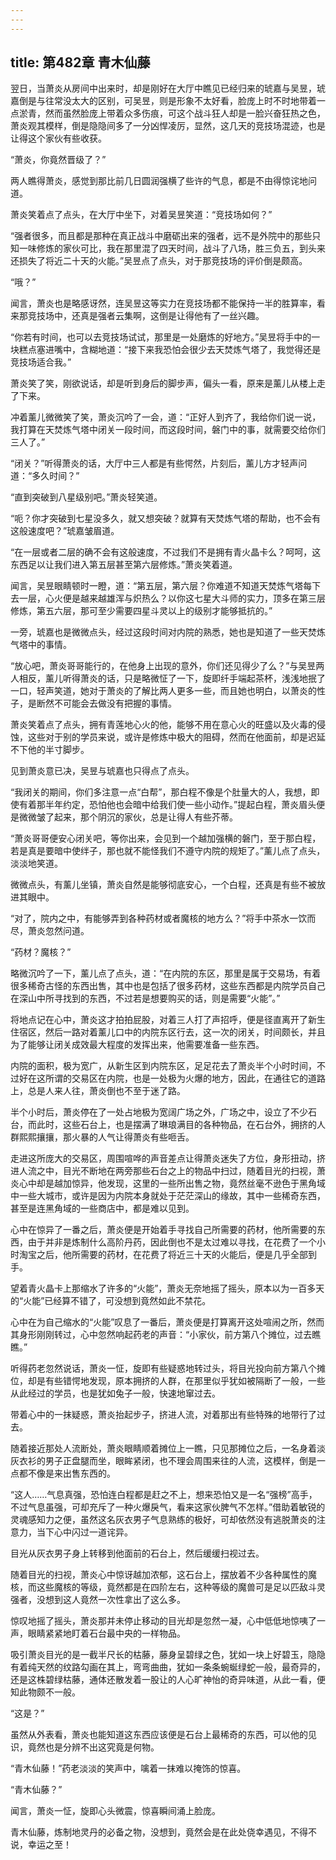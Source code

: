 ```yaml
---
---
---
```

title: 第482章 青木仙藤
---



翌日，当萧炎从房间中出来时，却是刚好在大厅中瞧见已经归来的琥嘉与吴昱，琥嘉倒是与往常没太大的区别，可吴昱，则是形象不太好看，脸庞上时不时地带着一点淤青，然而虽然脸庞上带着众多伤痕，可这个战斗狂人却是一脸兴奋狂热之色，萧炎观其模样，倒是隐隐间多了一分凶悍凌厉，显然，这几天的竞技场混迹，也是让得这个家伙有些收获。

“萧炎，你竟然晋级了？”

两人瞧得萧炎，感觉到那比前几日圆润强横了些许的气息，都是不由得惊诧地问道。

萧炎笑着点了点头，在大厅中坐下，对着吴昱笑道：“竞技场如何？”

“强者很多，而且都是那种在真正战斗中磨砺出来的强者，远不是外院中的那些只知一味修炼的家伙可比，我在那里混了四天时间，战斗了八场，胜三负五，到头来还损失了将近二十天的火能。”吴昱点了点头，对于那竞技场的评价倒是颇高。

“哦？”

闻言，萧炎也是略感讶然，连吴昱这等实力在竞技场都不能保持一半的胜算率，看来那竞技场中，还真是强者云集啊，这倒是让得他有了一丝兴趣。

“你若有时间，也可以去竞技场试试，那里是一处磨炼的好地方。”吴昱将手中的一块糕点塞进嘴中，含糊地道：“接下来我恐怕会很少去天焚炼气塔了，我觉得还是竞技场适合我。”

萧炎笑了笑，刚欲说话，却是听到身后的脚步声，偏头一看，原来是薰儿从楼上走了下来。

冲着薰儿微微笑了笑，萧炎沉吟了一会，道：“正好人到齐了，我给你们说一说，我打算在天焚炼气塔中闭关一段时间，而这段时间，磐门中的事，就需要交给你们三人了。”

“闭关？”听得萧炎的话，大厅中三人都是有些愕然，片刻后，薰儿方才轻声问道：“多久时间？”

“直到突破到八星级别吧。”萧炎轻笑道。

“呃？你才突破到七星没多久，就又想突破？就算有天焚炼气塔的帮助，也不会有这般速度吧？”琥嘉皱眉道。

“在一层或者二层的确不会有这般速度，不过我们不是拥有青火晶卡么？呵呵，这东西足以让我们进入第五层甚至第六层修炼。”萧炎笑着道。

闻言，吴昱眼睛顿时一瞪，道：“第五层，第六层？你难道不知道天焚炼气塔每下去一层，心火便是越来越雄浑与炽热么？以你这七星大斗师的实力，顶多在第三层修炼，第五六层，那可至少需要四星斗灵以上的级别才能够抵抗的。”

一旁，琥嘉也是微微点头，经过这段时间对内院的熟悉，她也是知道了一些天焚炼气塔中的事情。

“放心吧，萧炎哥哥能行的，在他身上出现的意外，你们还见得少了么？”与吴昱两人相反，薰儿听得萧炎的话，只是略微怔了一下，旋即纤手端起茶杯，浅浅地抿了一口，轻声笑道，她对于萧炎的了解比两人更多一些，而且她也明白，以萧炎的性子，是断然不可能会去做没有把握的事情。

萧炎笑着点了点头，拥有青莲地心火的他，能够不用在意心火的旺盛以及火毒的侵蚀，这些对于别的学员来说，或许是修炼中极大的阻碍，然而在他面前，却是迟延不下他的半寸脚步。

见到萧炎意已决，吴昱与琥嘉也只得点了点头。

“我闭关的期间，你们多注意一点“白帮”，那白程不像是个肚量大的人，我想，即使有着那半年约定，恐怕他也会暗中给我们使一些小动作。”提起白程，萧炎眉头便是微微皱了起来，那个阴沉的家伙，总是让得人有些芥蒂。

“萧炎哥哥便安心闭关吧，等你出来，会见到一个越加强横的磐门，至于那白程，若是真是要暗中使绊子，那也就不能怪我们不遵守内院的规矩了。”薰儿点了点头，淡淡地笑道。

微微点头，有薰儿坐镇，萧炎自然是能够彻底安心，一个白程，还真是有些不被放进其眼中。

“对了，院内之中，有能够弄到各种药材或者魔核的地方么？”将手中茶水一饮而尽，萧炎忽然问道。

“药材？魔核？”

略微沉吟了一下，薰儿点了点头，道：“在内院的东区，那里是属于交易场，有着很多稀奇古怪的东西出售，其中也是包括了很多药材，这些东西都是内院学员自己在深山中所寻找到的东西，不过若是想要购买的话，则是需要“火能”。”

将地点记在心中，萧炎这才拍拍屁股，对着三人打了声招呼，便是径直离开了新生住宿区，然后一路对着薰儿口中的内院东区行去，这一次的闭关，时间颇长，并且为了能够让闭关成效最大程度的发挥出来，他需要准备一些东西。

内院的面积，极为宽广，从新生区到内院东区，足足花去了萧炎半个小时时间，不过好在这所谓的交易区在内院，也是一处极为火爆的地方，因此，在通往它的道路上，总是人来人往，萧炎倒也不至于迷了路。

半个小时后，萧炎停在了一处占地极为宽阔广场之外，广场之中，设立了不少石台，而此时，这些石台上，也是摆满了琳琅满目的各种物品，在石台外，拥挤的人群熙熙攘攘，那火暴的人气让得萧炎有些咂舌。

走进这所庞大的交易区，周围喧哗的声音差点让得萧炎迷失了方位，身形扭动，挤进人流之中，目光不断地在两旁那些石台之上的物品中扫过，随着目光的扫视，萧炎心中却是越加惊异，他发现，这里的一些所出售之物，竟然丝毫不逊色于黑角域中一些大城市，或许是因为内院本身就处于茫茫深山的缘故，其中一些稀奇东西，甚至是连黑角域的一些商店中，都是难以见到。

心中在惊异了一番之后，萧炎便是开始着手寻找自己所需要的药材，他所需要的东西，由于并非是炼制什么高阶丹药，因此倒也不是太过难以寻找，在花费了一个小时淘宝之后，他所需要的药材，在花费了将近三十天的火能后，便是几乎全部到手。

望着青火晶卡上那缩水了许多的“火能”，萧炎无奈地摇了摇头，原本以为一百多天的“火能”已经算不错了，可没想到竟然如此不禁花。

心中在为自己缩水的“火能”叹息了一番后，萧炎便是打算离开这处喧闹之所，然而其身形刚刚转过，心中忽然响起药老的声音：“小家伙，前方第八个摊位，过去瞧瞧。”

听得药老忽然说话，萧炎一怔，旋即有些疑惑地转过头，将目光投向前方第八个摊位，却是有些错愕地发现，原本拥挤的人群，在那里似乎犹如被隔断了一般，一些从此经过的学员，也是犹如兔子一般，快速地窜过去。

带着心中的一抹疑惑，萧炎抬起步子，挤进人流，对着那出有些特殊的地带行了过去。

随着接近那处人流断处，萧炎眼睛顺着摊位上一瞧，只见那摊位之后，一名身着淡灰衣衫的男子正盘腿而坐，眼眸紧闭，也不理会周围来往的人流，这模样，倒是一点都不像是来出售东西的。

“这人……气息真强，恐怕连白程都是赶之不上，想来恐怕又是一名“强榜”高手，不过气息虽强，可却充斥了一种火爆戾气，看来这家伙脾气不怎样。”借助着敏锐的灵魂感知力之便，虽然这名灰衣男子气息熟练的极好，可却依然没有逃脱萧炎的注意力，当下心中闪过一道诧异。

目光从灰衣男子身上转移到他面前的石台上，然后缓缓扫视过去。

随着目光的扫视，萧炎心中惊讶越加浓郁，这石台上，摆放着不少各种属性的魔核，而这些魔核的等级，竟然都是在四阶左右，这种等级的魔兽可是足以匹敌斗灵强者，没想到这人竟然一次性拿出了这么多。

惊叹地摇了摇头，萧炎那并未停止移动的目光却是忽然一凝，心中低低地惊咦了一声，眼睛紧紧地盯着石台最中央的一样物品。

吸引萧炎目光的是一截半尺长的枯藤，藤身呈碧绿之色，犹如一块上好碧玉，隐隐有着纯天然的纹路勾画在其上，弯弯曲曲，犹如一条条蜿蜒绿蛇一般，最奇异的，还是这株碧绿枯藤，通体还散发着一股让的人心旷神怡的奇异味道，从此一看，便知此物颇不一般。

“这是？”

虽然从外表看，萧炎也能知道这东西应该便是石台上最稀奇的东西，可以他的见识，竟然也是分辨不出这究竟是何物。

“青木仙藤！”药老淡淡的笑声中，噙着一抹难以掩饰的惊喜。

“青木仙藤？”

闻言，萧炎一怔，旋即心头微震，惊喜瞬间涌上脸庞。

青木仙藤，炼制地灵丹的必备之物，没想到，竟然会是在此处侥幸遇见，不得不说，幸运之至！